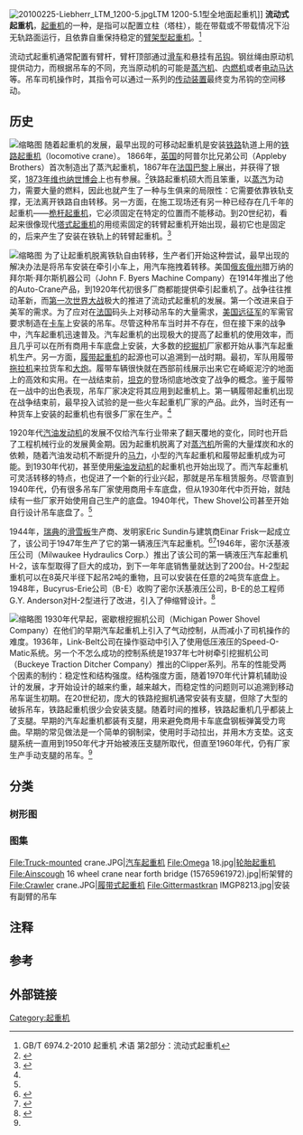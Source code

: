 {{Pathnav|起重机|臂架型起重机}}
[[File:20100225-Liebherr_LTM_1200-5.jpg|thumb]]LTM 1200-5.1型全地面起重机]]
'''流动式起重机'''，[[起重机|起重机]]的一种，是指可以配置立柱（塔柱），能在带载或不带载情况下沿无轨路面运行，且依靠自重保持稳定的[[臂架型起重机|臂架型起重机]]。<ref>GB/T 6974.2-2010 起重机 术语 第2部分：流动式起重机</ref>

流动式起重机通常配置有臂杆，臂杆顶部通过[[滑车|滑车]]和{{le|钢丝绳|Wire rope}}悬挂有[[吊钩|吊钩]]。钢丝绳由原动机提供动力，而根据吊车的不同，充当原动机的可能是[[蒸汽机|蒸汽机]]、[[内燃机|内燃机]]或者[[電動馬達|电动马达]]等。吊车司机操作时，其指令可以通过一系列的[[传动装置|传动装置]]最终变为吊钩的空间移动。

== 历史 ==
[[File:MNSW-HCEA-CRANE-50YRS-RPRNT-1.jpg|缩略图]]
随着起重机的发展，最早出现的可移动起重机是安装[[铁路|铁路]]轨道上用的[[铁路起重机|铁路起重机]]（locomotive crane）{{efn|在部分分类中，铁路起重机是不包括在流动性起重机之内的，如标准ISO 4306-1:2007及GB/T 6974.1-2008}}。 1866年，[[英国|英国]]的阿普尔比兄弟公司（Appleby Brothers）首次制造出了蒸汽起重机，1867年在[[法国|法国]][[巴黎|巴黎]]{{Link-en|1867年國際博覽會|International Exposition (1867)|國際博覽會}}上展出，并获得了银奖，[[1873年維也納世界博覽會|1873年维也纳世博会]]上也有参展。<ref name=app>{{Citeweb |title=Appleby Brothers |url=http://www.gracesguide.co.uk/Appleby_Brothers |publisher=Grace's Guide |access-date=2017-01-24 |archive-date=2020-02-27 |archive-url=https://web.archive.org/web/20200227161816/https://www.gracesguide.co.uk/Appleby_Brothers |dead-url=no }}</ref>铁路起重机硕大而且笨重，以[[蒸汽|蒸汽]]为动力，需要大量的燃料，因此也就产生了一种与生俱来的局限性：它需要依靠铁轨支撑，无法离开铁路自由转移。另一方面，在施工现场还有另一种已经存在几千年的起重机——[[桅杆起重机|桅杆起重机]]，它必须固定在特定的位置而不能移动。到20世纪初，看起来很像现代[[塔式起重机|塔式起重机]]的用缆索固定的转臂起重机开始出现，最初它也是固定的，后来产生了安装在铁轨上的转臂起重机。<ref name=50y>{{Citeweb |title=The Mobile Crane: Its First 50 Years in America |url=http://www.constructionequipmentguide.com/the-mobile-crane-its-first-50-years-in-america/16833 |author=DON FRANTZ |date=2011-08-26 |publisher=Construction Equipment Guide |access-date=2017-01-24 |archive-date=2020-10-29 |archive-url=https://web.archive.org/web/20201029080319/https://www.constructionequipmentguide.com/The-Mobile-Crane-Its-First-50-Years-in-America/16833/ |dead-url=no }}</ref>

[[File:MNSW-HCEA-CRANE-50YRS-RPRNT-5.png|缩略图]]
为了让起重机脱离铁轨自由转移，生产者们开始这种尝试，最早出现的解决办法是将吊车安装在牵引小车上，用汽车拖拽着转移。美国[[俄亥俄州|俄亥俄州]]腊万纳的拜尔斯·拜尔斯机器公司（John F. Byers Machine Company）在1914年推出了他的Auto-Crane产品，到1920年代初很多厂商都能提供牵引起重机了。战争往往推动革新，而[[第一次世界大战|第一次世界大战]]极大的推进了流动式起重机的发展。第一个改进来自于美军的需求。为了应对在[[法国|法国]]码头上对移动吊车的大量需求，[[美国远征军|美国远征军]]的军需官要求制造在[[卡车|卡车]]上安装的吊车。尽管这种吊车当时并不存在，但在接下来的战争中，汽车起重机迅速普及。汽车起重机的出现极大的提高了起重机的使用效率，而且几乎可以在所有商用卡车底盘上安装，大多数的[[挖掘机|挖掘机]]厂家都开始从事汽车起重机生产。另一方面，[[履带起重机|履带起重机]]的起源也可以追溯到一战时期。最初，军队用履带[[拖拉机|拖拉机]]来拉货车和[[大炮|大炮]]。履带车辆很快就在西部前线展示出来它在崎岖泥泞的地面上的高效和实用。在一战结束前，[[坦克|坦克]]的登场彻底地改变了战争的概念。鉴于履带在一战中的出色表现，吊车厂家决定将其应用到起重机上。第一辆履带起重机出现在战争结束前，最早投入试验的是一些火车起重机厂家的产品。此外，当时还有一种货车上安装的起重机也有很多厂家在生产。<ref name=50y/>

1920年代[[汽油发动机|汽油发动机]]的发展不仅给汽车行业带来了翻天覆地的变化，同时也开启了工程机械行业的发展黄金期。因为起重机脱离了对[[蒸汽机|蒸汽机]]所需的大量煤炭和水的依赖，随着汽油发动机不断提升的[[马力|马力]]，小型的汽车起重机和履带起重机成为可能。到1930年代初，甚至使用[[柴油发动机|柴油发动机]]的起重机也开始出现了。而汽车起重机可灵活转移的特点，也促进了一个新的行业兴起，那就是吊车租赁服务。尽管直到1940年代，仍有很多吊车厂家使用商用卡车底盘，但从1930年代中页开始，就陆续有一些厂家开始使用自己生产的底盘。1940年代，Thew Shovel公司甚至开始自行设计吊车底盘了。<ref name=50y/>

1944年，[[瑞典|瑞典]]的[[滑雪板|滑雪板]]生产商、发明家Eric Sundin与建筑商Einar Frisk一起成立了{{le|Hiab|Hydrauliska Industri AB|Hiab公司}}{{efn|Hiab，全称Hydrauliska Industriaktiebolaget，也作Hydrauliska Industri AB，直译液压工业有限公司}}，该公司于1947年生产了它的第一辆液压汽车起重机。<ref>{{Cite web |url=http://www.sunfab.com/about-us/#page/1911 |title=History of Sunfabs |access-date=2017-01-22 |archive-date=2020-02-27 |archive-url=https://web.archive.org/web/20200227161827/https://www.sunfab.com/about-us/#page/1911 |dead-url=no }}</ref><ref>{{Cite web |url=http://www.hiab.com/en/global/about-us/hiab-in-brief/history/ |title=History of Hiab |access-date=2017-01-22 |archive-url=https://web.archive.org/web/20170202010430/http://www.hiab.com/en/global/about-us/hiab-in-brief/history/ |archive-date=2017-02-02 |dead-url=yes }}</ref>1946年，密尔沃基液压公司（Milwaukee Hydraulics Corp.）推出了该公司的第一辆液压汽车起重机H-2，该车型取得了巨大的成功，到下一年年底销售量就达到了200台。H-2型起重机可以在8英尺半径下起吊2吨的重物，且可以安装在任意的2吨货车底盘上。1948年，Bucyrus-Erie公司（B-E）收购了密尔沃基液压公司，B-E的总工程师G.Y. Anderson对H-2型进行了改进，引入了伸缩臂设计。<ref name=us1>{{citeweb |title=AMERICA'S FIRST HYDRAULIC CRANE |url=http://www.constructionequipment.com/americas-first-hydraulic-crane |date=2004-03-01 |author=Keith Haddock |access-date=2017-01-22 |archive-date=2020-09-21 |archive-url=https://web.archive.org/web/20200921090735/https://www.constructionequipment.com/americas-first-hydraulic-crane |dead-url=no }}</ref>

[[File:Abstützung_eines_FAUN-Krans.jpg|缩略图]]
1930年代早起，密歇根挖掘机公司（Michigan Power Shovel Company）在他们的早期汽车起重机上引入了气动控制，从而减小了司机操作的难度。1936年，Link-Belt公司在操作驱动中引入了使用低压液压的Speed-O-Matic系统。另一个不怎么成功的控制系统是1937年七叶树牵引挖掘机公司（Buckeye Traction Ditcher Company）推出的Clipper系列。吊车的性能受两个因素的制约：稳定性和结构强度。结构强度方面，随着1970年代计算机辅助设计的发展，才开始设计的越来约重，越来越大，而稳定性的问题则可以追溯到移动吊车诞生初期。在20世纪初，庞大的铁路挖掘机通常安装有支腿，但除了大型的破拆吊车，铁路起重机很少会安装支腿。随着时间的推移，铁路起重机几乎都装上了支腿。早期的汽车起重机都装有支腿，用来避免商用卡车底盘钢板弹簧受力弯曲。早期的常见做法是一个简单的钢制梁，使用时手动拉出，并用木方支垫。这支腿系统一直用到1950年代才开始被液压支腿所取代，但直至1960年代，仍有厂家生产手动支腿的吊车。<ref name=50y/>

==分类==
===树形图===
{{col-begin}}
{{col-3}}
{{familytree/start}}
{{familytree | | | | | | | |,| Tru | | | | |Tru={{link-ja|汽车起重机|トラッククレーン}}}}
{{familytree | | | | | | | |!| | | | | | | |}}
{{familytree | | | |,| Whe |+| ATC | | | | |Whe=[[轮式起重机|轮式起重机]]|ATC={{link-ja|全地面起重机|オールテレーンクレーン}}}}
{{familytree | | | |!| | | |!| | | | | | | |}}
{{familytree | sta |(| | | |`| RTC | | | | |sta=按安装型式|RTC={{link-ja|轮胎起重机|ラフテレーンクレーン}}}}
{{familytree | | | |!| | | | | | | | | | | |}}
{{familytree | | | |)| Cra | | | | | | | | |Cra=[[履带式起重机|履带式起重机]]}}
{{familytree | | | |!| | | | | | | | | | | |}}
{{familytree | | | |`| spe | | | | | | | | |spe=特殊式}}
{{familytree/end}}
{{col-3}}
{{familytree/start}}
{{familytree | | | |,| Upp |Upp=上车回转式}}
{{familytree | | | |!| | | |}}
{{familytree | | | |)| Jip |Jip=臂杆回转式}}
{{familytree | str |(| | | |str=按结构型式}}
{{familytree | | | |)| Art |Art=铰接式}}
{{familytree | | | |!| | | |}}
{{familytree | | | |`| Non |Non=臂杆非回转式}}
{{familytree/end}}
{{col-3}}
{{familytree/start}}
{{familytree | | | |,| Fix |Fix=定长式}}
{{familytree | | | |!| | | |}}
{{familytree | | | |)| Lat |Lat=桁架式}}
{{familytree | | | |!| | | |}}
{{familytree | | | |)| Tel |Tel=伸缩式}}
{{familytree | jip |(| | | |jip=按臂架型式}}
{{familytree | | | |)| Mas |Mas=立柱式（塔式）}}
{{familytree | | | |!| | | |}}
{{familytree | | | |)| Fly |Fly=副臂}}
{{familytree | | | |!| | | |}}
{{familytree | | | |`| Art |Art=交接臂（折叠臂）}}
{{familytree/end}}
{{col-end}}

=== 图集 ===
<gallery>
File:Truck-mounted crane.JPG|[[汽车起重机|汽车起重机]]
File:Omega 18.jpg|[[轮胎起重机|轮胎起重机]]
File:Ainscough 16 wheel crane near forth bridge (15765961972).jpg|桁架臂的{{link-ja|全地面起重机|オールテレーンクレーン}}
File:Crawler crane.JPG|[[履带式起重机|履带式起重机]]
File:Gittermastkran IMGP8213.jpg|安装有副臂的吊车
</gallery>

== 注释 ==
{{notelist}}

== 参考 ==
{{reflist|2}}

== 外部链接 ==

{{Authority control}}
[[Category:起重机|Category:起重机]]